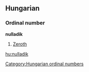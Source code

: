 ==Hungarian==
===Ordinal number===
'''nulladik'''
#[[Zeroth]]

[[Category:Hungarian ordinal numbers]]
[[hu:nulladik]]